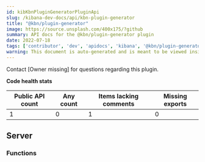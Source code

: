 ```yaml
---
id: kibKbnPluginGeneratorPluginApi
slug: /kibana-dev-docs/api/kbn-plugin-generator
title: "@kbn/plugin-generator"
image: https://source.unsplash.com/400x175/?github
summary: API docs for the @kbn/plugin-generator plugin
date: 2022-07-18
tags: ['contributor', 'dev', 'apidocs', 'kibana', '@kbn/plugin-generator']
warning: This document is auto-generated and is meant to be viewed inside our experimental, new docs system. Reach out in #docs-engineering for more info.
---
```




Contact [Owner missing] for questions regarding this plugin.

**Code health stats**

| Public API count  | Any count | Items lacking comments | Missing exports |
|-------------------|-----------|------------------------|-----------------|
| 1 | 0 | 1 | 0 |

## Server

### Functions
<DocDefinitionList data={kbnPluginGeneratorObj.server.functions}/>

